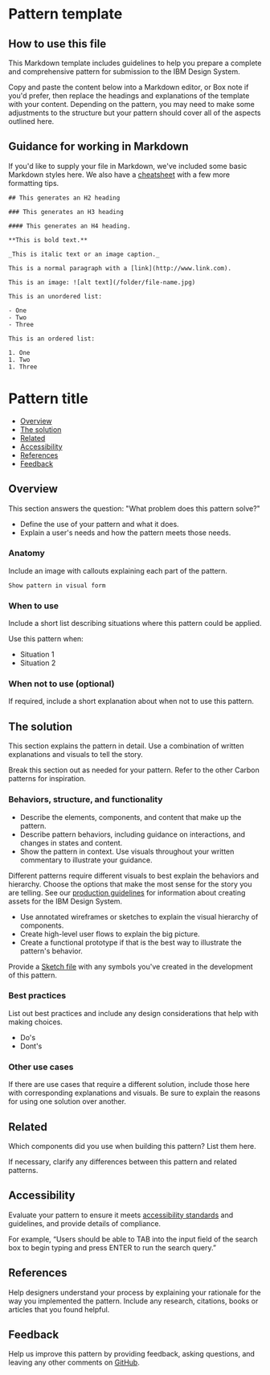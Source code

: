 # Pattern template

## How to use this file

This Markdown template includes guidelines to help you prepare a complete and comprehensive pattern for submission to the IBM Design System.

Copy and paste the content below into a Markdown editor, or Box note if you'd prefer, then replace the headings and explanations of the template with your content. Depending on the pattern, you may need to make some adjustments to the structure but your pattern should cover all of the aspects outlined here.

## Guidance for working in Markdown

If you'd like to supply your file in Markdown, we've included some basic Markdown styles here. We also have a [cheatsheet](https://gatsby-theme-carbon.now.sh/components/markdown) with a few more formatting tips.

```
## This generates an H2 heading

### This generates an H3 heading

#### This generates an H4 heading.

**This is bold text.**

_This is italic text or an image caption._

This is a normal paragraph with a [link](http://www.link.com).

This is an image: ![alt text](/folder/file-name.jpg)

This is an unordered list:

- One
- Two
- Three

This is an ordered list:

1. One
1. Two
1. Three
```

# Pattern title

- [Overview](#overview)
- [The solution](#the-solution)
- [Related](#related)
- [Accessibility](#accessibility)
- [References](#references)
- [Feedback](#feedback)

## Overview

This section answers the question: "What problem does this pattern solve?"

- Define the use of your pattern and what it does.
- Explain a user's needs and how the pattern meets those needs.

### Anatomy

Include an image with callouts explaining each part of the pattern.

`Show pattern in visual form`

### When to use

Include a short list describing situations where this pattern could be applied.

Use this pattern when:

- Situation 1
- Situation 2

### When not to use (optional)

If required, include a short explanation about when not to use this pattern.

## The solution

This section explains the pattern in detail. Use a combination of written explanations and visuals to tell the story.

Break this section out as needed for your pattern. Refer to the other Carbon patterns for inspiration.

### Behaviors, structure, and functionality

- Describe the elements, components, and content that make up the pattern.
- Describe pattern behaviors, including guidance on interactions, and changes in states and content.
- Show the pattern in context. Use visuals throughout your written commentary to illustrate your guidance.

Different patterns require different visuals to best explain the behaviors and hierarchy. Choose the options that make the most sense for the story you are telling. See our [production guidelines](https://github.com/carbon-design-system/carbon-website/wiki/Production-guidelines) for information about creating assets for the IBM Design System.

- Use annotated wireframes or sketches to explain the visual hierarchy of components.
- Create high-level user flows to explain the big picture.
- Create a functional prototype if that is the best way to illustrate the pattern's behavior.

Provide a [Sketch file](https://www.sketch.com/docs/getting-started/) with any symbols you've created in the development of this pattern.

### Best practices

List out best practices and include any design considerations that help with making choices.

- Do's
- Dont's

### Other use cases

If there are use cases that require a different solution, include those here with corresponding explanations and visuals. Be sure to explain the reasons for using one solution over another.

## Related

Which components did you use when building this pattern? List them here.

If necessary, clarify any differences between this pattern and related patterns.

## Accessibility

Evaluate your pattern to ensure it meets [accessibility standards](/guidelines/accessibility/overview) and guidelines, and provide details of compliance.

For example, “Users should be able to TAB into the input field of the search box to begin typing and press ENTER to run the search query.”

## References

Help designers understand your process by explaining your rationale for the way you implemented the pattern. Include any research, citations, books or articles that you found helpful.

## Feedback

Help us improve this pattern by providing feedback, asking questions, and leaving any other comments on [GitHub](https://github.com/carbon-design-system/carbon-website/issues/new?assignees=&labels=feedback&template=feedback.md).
